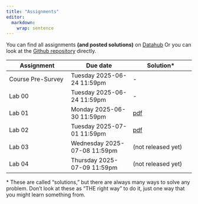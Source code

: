 ```yaml
---
title: "Assignments"
editor: 
  markdown: 
    wrap: sentence
---
```


You can find all assignments **(and posted solutions)** on [Datahub](https://datahub.berkeley.edu/hub/user-redirect/git-pull?repo=https%3A%2F%2Fgithub.com%2Fberkeley-stat131a%2Fsummer-2025-assignments%2F&urlpath=rstudio%2F&branch=main)
Or you can look at the [Github repository](https://github.com/berkeley-stat131a/summer-2025-assignments) directly.

| Assignment | Due date | Solution\* |
| --- | --- | --- |
| Course Pre-Survey | Tuesday 2025-06-24 11:59pm | - |
| Lab 00 | Tuesday 2025-06-24 11:59pm | - |
| Lab 01 | Monday 2025-06-30 11:59pm | [pdf](https://github.com/berkeley-stat131a/summer-2025-assignments/blob/main/lab01/Lab01_Solution.pdf) |
| Lab 02 | Tuesday 2025-07-01 11:59pm | [pdf](https://github.com/berkeley-stat131a/summer-2025-assignments/blob/main/lab02/Lab02_Solution.pdf) |
| Lab 03 | Wednesday 2025-07-08 11:59pm | (not released yet) |
| Lab 04 | Thursday 2025-07-09 11:59pm | (not released yet) |

\* These are called "solutions," but there are always many ways to solve any problem. Don't look at these as "THE right way" to do it, just one way that you might learn something from.
